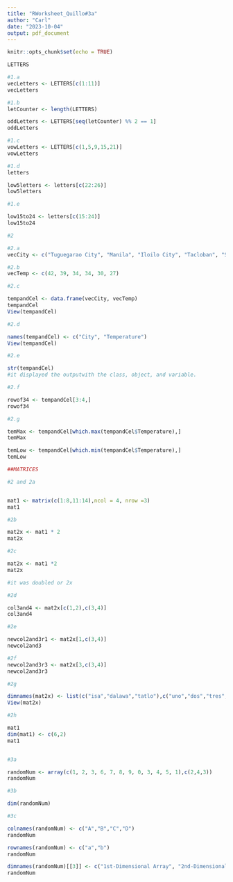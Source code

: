 ```yaml
---
title: "RWorksheet_Quillo#3a"
author: "Carl"
date: "2023-10-04"
output: pdf_document
---
```


```r
knitr::opts_chunk$set(echo = TRUE)
```

```r


LETTERS

#1.a
vecLetters <- LETTERS[c(1:11)]
vecLetters

#1.b
letCounter <- length(LETTERS)

oddLetters <- LETTERS[seq(letCounter) %% 2 == 1]
oddLetters

#1.c
vowLetters <- LETTERS[c(1,5,9,15,21)]
vowLetters

#1.d
letters

low5letters <- letters[c(22:26)]
low5letters

#1.e

low15to24 <- letters[c(15:24)]
low15to24

#2

#2.a
vecCity <- c("Tuguegarao City", "Manila", "Iloilo City", "Tacloban", "Samal Island", "Davao City")

#2.b
vecTemp <- c(42, 39, 34, 34, 30, 27)

#2.c

tempandCel <- data.frame(vecCity, vecTemp)
tempandCel
View(tempandCel)

#2.d

names(tempandCel) <- c("City", "Temperature")
View(tempandCel)

#2.e

str(tempandCel)
#it displayed the outputwith the class, object, and variable.

#2.f

rowof34 <- tempandCel[3:4,]
rowof34

#2.g

temMax <- tempandCel[which.max(tempandCel$Temperature),]
temMax

temLow <- tempandCel[which.min(tempandCel$Temperature),]
temLow

##MATRICES

#2 and 2a


mat1 <- matrix(c(1:8,11:14),ncol = 4, nrow =3)
mat1

#2b

mat2x <- mat1 * 2
mat2x

#2c

mat2x <- mat1 *2
mat2x

#it was doubled or 2x

#2d

col3and4 <- mat2x[c(1,2),c(3,4)]
col3and4

#2e

newcol2and3r1 <- mat2x[1,c(3,4)]
newcol2and3

#2f
newcol2and3r3 <- mat2x[3,c(3,4)]
newcol2and3r3

#2g

dimnames(mat2x) <- list(c("isa","dalawa","tatlo"),c("uno","dos","tres","quatro"))
View(mat2x)

#2h

mat1
dim(mat1) <- c(6,2)
mat1


#3a

randomNum <- array(c(1, 2, 3, 6, 7, 8, 9, 0, 3, 4, 5, 1),c(2,4,3))
randomNum

#3b

dim(randomNum)

#3c

colnames(randomNum) <- c("A","B","C","D")
randomNum

rownames(randomNum) <- c("a","b")
randomNum

dimnames(randomNum)[[3]] <- c("1st-Dimensional Array", "2nd-Dimensional Array","3rd-Dimensional Array")
randomNum

```


